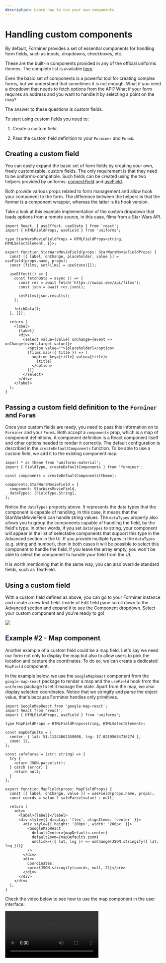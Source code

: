 ```yaml
---
description: Learn how to use your own components
---
```



# Handling custom components

By default, Forminer provides a set of essential components for handling form fields, such as inputs, dropdowns, checkboxes, etc.

These are the built-in components provided in any of the official uniforms themes. The complete list is available [here](https://uniforms.tools/docs/api-fields).

Even the basic set of components is a powerful tool for creating complex forms, but we understand that sometimes it is not enough. What if you need a dropdown that needs to fetch options from the API? What if your form requires an address and you want to handle it by selecting a point on the map?

The answer to these questions is custom fields.

To start using custom fields you need to:

1. Create a custom field.

2. Pass the custom field definition to your `Forminer` and `Form`s.

## Creating a custom field

You can easily expand the basic set of form fields by creating your own, freely customizable, custom fields. The only requirement is that they need to be uniforms-compatible. Such fields can be created using the two helpers provided by uniforms: [connectField](https://uniforms.tools/docs/api-helpers/#connectfield) and [useField](https://uniforms.tools/docs/api-helpers/#usefield).

Both provide various props related to form management and allow hook your component to the form. The difference between the helpers is that the former is a component wrapper, whereas the latter is its hook version.

Take a look at this example implementation of the custom dropdown that loads options from a remote source, in this case, films from a Star Wars API.

```tsx
import React, { useEffect, useState } from 'react';
import { HTMLFieldProps, useField } from 'uniforms';

type StarWarsMovieFieldProps = HTMLFieldProps<string, HTMLSelectElement, {}>;

export function StarWarsMovieField(props: StarWarsMovieFieldProps) {
  const [{ label, onChange, placeholder, value }] = useField(props.name, props);
  const [films, setFilms] = useState([]);

  useEffect(() => {
    const fetchData = async () => {
      const res = await fetch('https://swapi.dev/api/films');
      const json = await res.json();

      setFilms(json.results);
    };

    fetchData();
  }, []);

  return (
    <label>
      {label}
      <div>
        <select value={value} onChange={event => onChange(event.target.value)}>
          <option value="">{placeholder}</option>
          {films.map(({ title }) => (
            <option key={title} value={title}>
              {title}
            </option>
          ))}
        </select>
      </div>
    </label>
  );
}
```

## Passing a custom field definition to the `Forminer` and `Form`s

Once your custom fields are ready, you need to pass this information on to `Forminer` and your `Form`s. Both accept a `components` prop, which is a map of component definitions. A component definition is a React component itself and other options needed to render it correctly. The default configuration is described in the `createDefaultComponents` function. To be able to use a custom field, we add it to the existing component map:

```tsx
import * as theme from 'uniforms-material';
import { FieldType, createDefaultComponents } from 'forminer';

const components = createDefaultComponents(theme);

components.StarWarsMovieField = {
  component: StarWarsMovieField,
  dataTypes: [FieldType.String],
};
```

Notice the `dataTypes` property above. It represents the data types that the component is capable of handling. In this case, it means that the StarWarsMovieField can handle string values. The `dataTypes` property also allows you to group the components capable of handling the field, by the field's type. In other words, if you set `dataTypes` to string, your component will appear in the list of selectable components that support this type in the Advanced section in the UI. If you provide multiple types in the `dataTypes` (e.g. string and number), then in both cases it will be possible to select this component to handle the field. If you leave the array empty, you won't be able to select the component to handle your field from the UI.

It is worth mentioning that in the same way, you can also override standard fields, such as TextField.

## Using a custom field

With a custom field defined as above, you can go to your Forminer instance and create a new text field. Inside of Edit field pane scroll down to the Advanced section and expand it to see the Component dropdown. Select your custom component and you're ready to go!

![](../assets/1015827.gif)

## Example #2 - Map component

Another example of a custom field could be a map field. Let's say we need our form not only to display the map but also to allow users to pick the location and capture the coordinates. To do so, we can create a dedicated `MapField` component.

In the example below, we use the `GoogleMapReact` component from the `google-map-react` package to render a map and the `useField` hook from the `uniforms` package to let it manage the state. Apart from the map, we also display selected coordinates. Notice that we stringify and parse the object value, that's because Forminer handles only primitives.

```tsx
import GoogleMapReact from 'google-map-react';
import React from 'react';
import { HTMLFieldProps, useField } from 'uniforms';

type MapFieldProps = HTMLFieldProps<string, HTMLSelectElement>;

const mapDefaults = {
  center: { lat: 51.11243862359008, lng: 17.02195684736274 },
  zoom: 12,
};

const safeParse = (str: string) => {
  try {
    return JSON.parse(str);
  } catch (error) {
    return null;
  }
};

export function MapField(props: MapFieldProps) {
  const [{ label, onChange, value }] = useField(props.name, props);
  const coords = value ? safeParse(value) : null;

  return (
    <div>
      <label>{label}</label>
      <div style={{ display: 'flex', alignItems: 'center' }}>
        <div style={{ height: '200px', width: '200px' }}>
          <GoogleMapReact
            defaultCenter={mapDefaults.center}
            defaultZoom={mapDefaults.zoom}
            onClick={({ lat, lng }) => onChange(JSON.stringify({ lat, lng }))}
          />
        </div>
        <div>
          Coordinates:
          <pre>{JSON.stringify(coords, null, 2)}</pre>
        </div>
      </div>
    </div>
  );
}
```

Check the video below to see how to use the map component in the user interface:

<video controls>
  <source src={mapFieldVideo} />
</video>
